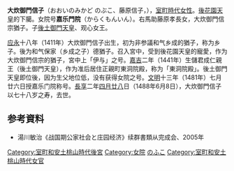 '''大炊御門信子'''（おおいのみかど のぶこ、藤原信子，{{bd|1411年||1488年|6月8日|}}），[[室町時代|室町時代]][[女性|女性]]。[[後花園天皇|後花園天皇]]的下臈。女院号'''嘉乐門院'''（からくもんいん）。右馬助藤原孝長女，大炊御門信宗猶子。子[[後土御門天皇|後土御門天皇]]、观心女王。

[[应永|应永]]十八年（1411年）大炊御門信子出生，初为非参議和气乡成的猶子，称为乡子。後为和气保家（乡成之子）德猶子。召入宮中，受到後花園天皇的寵愛，作为大炊御門信宗的猶子，宮中上「伊与」之号。[[嘉吉|嘉吉]]二年（1441年）生儲君成仁親王（後土御門天皇），作为准后居住正親町東洞院殿，称为「東洞院殿」。後土御門天皇即位後，因为生父地位低，没有获得女院之号。[[文明_(年号)|文明]]十三年（1481年）七月廿六日授嘉乐门院称号。[[長享|長享]]二年[[四月廿八|四月廿八]]日（1488年6月8日），大炊御門信子以七十八岁之寿，去世。

==参考資料==
*湯川敏治《战国期公家社会と庄园经济》续群書類从完成会、2005年
{{室町和安土桃山時代皇后}}
{{Japanese-history-stub}}
{{DEFAULTSORT:おおいのみかと のふこ}}
[[Category:室町和安土桃山時代後宮|Category:室町和安土桃山時代後宮]]
[[Category:女院|Category:女院]]
[[Category:大炊御門家|のふこ]]

[[Category:室町和安土桃山時代女官|Category:室町和安土桃山時代女官]]